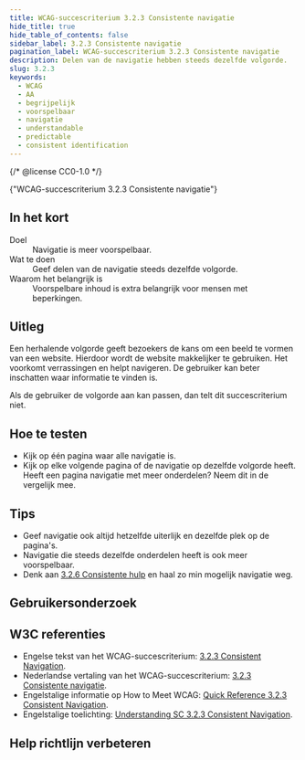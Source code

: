 ```yaml
---
title: WCAG-succescriterium 3.2.3 Consistente navigatie
hide_title: true
hide_table_of_contents: false
sidebar_label: 3.2.3 Consistente navigatie
pagination_label: WCAG-succescriterium 3.2.3 Consistente navigatie
description: Delen van de navigatie hebben steeds dezelfde volgorde.
slug: 3.2.3
keywords:
  - WCAG
  - AA
  - begrijpelijk
  - voorspelbaar
  - navigatie
  - understandable
  - predictable
  - consistent identification
---
```


{/* @license CC0-1.0 */}


<WcagHeadingGroup level={1} conformanceLevel="Niveau AA">
  {"WCAG-succescriterium 3.2.3 Consistente navigatie"}
</WcagHeadingGroup>

## In het kort

<dl>
  <div class="dl__item">
    <dt class="dl__term">Doel</dt>
    <dd class="dl__definition">Navigatie is meer voorspelbaar.</dd>
  </div>
  <div class="dl__item">
    <dt class="dl__term">Wat te doen</dt>
    <dd class="dl__definition">Geef delen van de navigatie steeds dezelfde volgorde.</dd>
  </div>
  <div class="dl__item">
    <dt class="dl__term">Waarom het belangrijk is</dt>
    <dd class="dl__definition">Voorspelbare inhoud is extra belangrijk voor mensen met beperkingen.</dd>
  </div>
</dl>

## Uitleg

<Summary />

Een herhalende volgorde geeft bezoekers de kans om een beeld te vormen van een website. Hierdoor wordt de website makkelijker te gebruiken. Het voorkomt verrassingen en helpt navigeren. De gebruiker kan beter inschatten waar informatie te vinden is.

Als de gebruiker de volgorde aan kan passen, dan telt dit succescriterium niet.

## Hoe te testen

- Kijk op één pagina waar alle navigatie is.
- Kijk op elke volgende pagina of de navigatie op dezelfde volgorde heeft. Heeft een pagina navigatie met meer onderdelen? Neem dit in de vergelijk mee.

## Tips

- Geef navigatie ook altijd hetzelfde uiterlijk en dezelfde plek op de pagina's.
- Navigatie die steeds dezelfde onderdelen heeft is ook meer voorspelbaar.
- Denk aan [3.2.6 Consistente hulp](/wcag/3.2.6) en haal zo min mogelijk navigatie weg.

## Gebruikersonderzoek

<CTAGebruikersonderzoek />

## W3C referenties

- Engelse tekst van het WCAG-succescriterium: [<span lang="en">3.2.3 Consistent Navigation</span>](https://www.w3.org/TR/WCAG22/#consistent-navigation).
- Nederlandse vertaling van het WCAG-succescriterium: [3.2.3 Consistente navigatie](https://www.w3.org/Translations/WCAG22-nl/#consistente-navigatie).
- Engelstalige informatie op <span lang="en">How to Meet WCAG</span>: [<span lang="en">Quick Reference 3.2.3 Consistent Navigation</span>](https://www.w3.org/WAI/WCAG22/quickref/#consistent-navigation).
- Engelstalige toelichting: [<span lang="en">Understanding SC 3.2.3 Consistent Navigation</span>](https://www.w3.org/WAI/WCAG22/Understanding/consistent-navigation.html).

<SpotlightSection>
  <Markdown omitH1 headinglevel={3}>
    <Disclaimer />
  </Markdown>
</SpotlightSection>

## Help richtlijn verbeteren

<Markdown omitH1 headinglevel={3}>
  <WCAGFooterInfo />
</Markdown>
